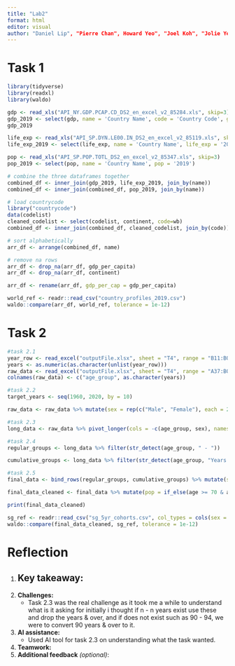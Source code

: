 ```yaml
---
title: "Lab2"
format: html
editor: visual
author: "Daniel Lip", "Pierre Chan", Howard Yeo", "Joel Koh", "Jolie Yeo" , "Danish Dol"
---
```


# Task 1

```r
library(tidyverse)
library(readxl)
library(waldo)

gdp <- read_xls("API_NY.GDP.PCAP.CD_DS2_en_excel_v2_85284.xls", skip=3)
gdp_2019 <- select(gdp, name = 'Country Name', code = 'Country Code', gdp_per_capita = '2019')
gdp_2019

life_exp <- read_xls("API_SP.DYN.LE00.IN_DS2_en_excel_v2_85119.xls", skip=3)
life_exp_2019 <- select(life_exp, name = 'Country Name', life_exp = '2019')

pop <- read_xls("API_SP.POP.TOTL_DS2_en_excel_v2_85347.xls", skip=3)
pop_2019 <- select(pop, name = 'Country Name', pop = '2019')

# combine the three dataframes together
combined_df <- inner_join(gdp_2019, life_exp_2019, join_by(name))
combined_df <- inner_join(combined_df, pop_2019, join_by(name))

# load countrycode
library("countrycode")
data(codelist)
cleaned_codelist <- select(codelist, continent, code=wb)
combined_df <- inner_join(combined_df, cleaned_codelist, join_by(code))

# sort alphabetically
arr_df <- arrange(combined_df, name)

# remove na rows
arr_df <- drop_na(arr_df, gdp_per_capita)
arr_df <- drop_na(arr_df, continent)

arr_df <- rename(arr_df, gdp_per_cap = gdp_per_capita)

world_ref <- readr::read_csv("country_profiles_2019.csv")
waldo::compare(arr_df, world_ref, tolerance = 1e-12)
```

# Task 2

```R
#task 2.1
year_row <- read_excel("outputFile.xlsx", sheet = "T4", range = "B11:BQ11", col_names = FALSE)
years <- as.numeric(as.character(unlist(year_row)))
raw_data <- read_excel("outputFile.xlsx", sheet = "T4", range = "A37:BQ86", col_names = FALSE)
colnames(raw_data) <- c("age_group", as.character(years))

#task 2.2
target_years <- seq(1960, 2020, by = 10)

raw_data <- raw_data %>% mutate(sex = rep(c("Male", "Female"), each = 25)) %>% mutate(across(-c(age_group, sex), as.numeric)) %>% select(age_group, sex, all_of(as.character(target_years)))

#task 2.3
long_data <- raw_data %>% pivot_longer(cols = -c(age_group, sex), names_to = "year", values_to = "pop") %>% mutate(year = as.numeric(year), age_group = case_when(str_detect(age_group, "Years & Over") ~ paste0(str_extract(age_group, "^\\d+"), " - ", as.numeric(str_extract(age_group, "^\\d+")) + 4), TRUE ~ age_group), age = as.numeric(str_extract(age_group, "^\\d+")))

#task 2.4
regular_groups <- long_data %>% filter(str_detect(age_group, " - "))

cumulative_groups <- long_data %>% filter(str_detect(age_group, "Years & Over")) %>% mutate(age_group = paste0(str_extract(age_group, "^\\d+"), " - ", as.numeric(str_extract(age_group, "^\\d+")) + 4))

#task 2.5
final_data <- bind_rows(regular_groups, cumulative_groups) %>% mutate(sex = factor(sex, levels = c("Male", "Female"))) %>% select(age, sex, year, pop, age_group) %>% filter(!is.na(pop), !is.na(age), !is.na(sex), !is.na(year)) %>% arrange(age, sex, year)

final_data_cleaned <- final_data %>% mutate(pop = if_else(age >= 70 & age <= 74, pmax(pop, max(pop[age >= 70 & age <= 74 & str_detect(age_group, "Years & Over")], na.rm = TRUE), na.rm = TRUE), pop)) %>% distinct(age, sex, year, .keep_all = TRUE) %>% select(-age_group) %>% arrange(age, sex, year)

print(final_data_cleaned)

sg_ref <- readr::read_csv("sg_5yr_cohorts.csv", col_types = cols(sex = col_factor(levels = c("Male", "Female"))))
waldo::compare(final_data_cleaned, sg_ref, tolerance = 1e-12)

```

# Reflection

1.  **Key takeaway:**
    -   
2.  **Challenges:**
    -   Task 2.3 was the real challenge as it took me a while to understand what is it asking for initially i thought if n - n years exist use these and drop the years & over, and if does not exist such as 90 - 94, we were to convert 90 years & over to it.
3.  **AI assistance:**
    -   Used AI tool for task 2.3 on understanding what the task wanted.
4.  **Teamwork:**
5.  **Additional feedback** *(optional)*:
